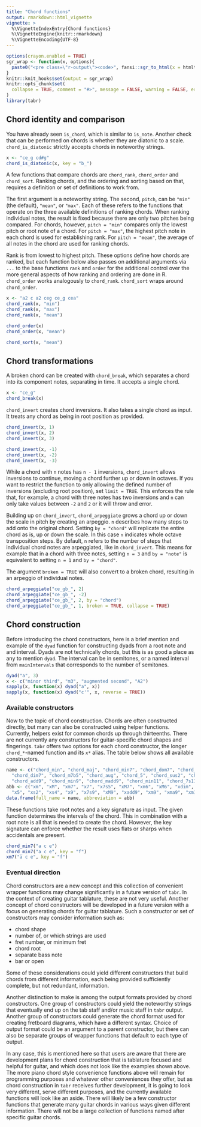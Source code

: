 ```yaml
---
title: "Chord functions"
output: rmarkdown::html_vignette
vignette: >
  %\VignetteIndexEntry{Chord functions}
  %\VignetteEngine{knitr::rmarkdown}
  %\VignetteEncoding{UTF-8}
---
```


```r
options(crayon.enabled = TRUE)
sgr_wrap <- function(x, options){
  paste0("<pre class=\"r-output\"><code>", fansi::sgr_to_html(x = htmltools::htmlEscape(x)), "</code></pre>")
}
knitr::knit_hooks$set(output = sgr_wrap)
knitr::opts_chunk$set(
  collapse = TRUE, comment = "#>", message = FALSE, warning = FALSE, error = FALSE, tidy = FALSE, out.width = "100%"
)
library(tabr)
```

## Chord identity and comparison

You have already seen `is_chord`, which is similar to `is_note`. Another check that can be performed on chords is whether they are diatonic to a scale. `chord_is_diatonic` strictly accepts chords in noteworthy strings.

```r
x <- "ce_g cd#g"
chord_is_diatonic(x, key = "b_")
```

A few functions that compare chords are `chord_rank`, `chord_order` and `chord_sort`. Ranking chords, and the ordering and sorting based on that, requires a definition or set of definitions to work from.

The first argument is a noteworthy string. The second, `pitch`, can be `"min"` (the default), `"mean"`, or `"max"`. Each of these refers to the functions that operate on the three available definitions of ranking chords.
When ranking individual notes, the result is fixed because there are only two pitches being compared. For chords, however, `pitch = "min"` compares only the lowest pitch or root note of a chord. For `pitch = "max"`, the highest pitch note in each chord is used for establishing rank. For `pitch = "mean"`, the average of all notes in the chord are used for ranking chords.

Rank is from lowest to highest pitch. These options define how chords are ranked, but each function below also passes on additional arguments via `...` to the base functions `rank` and `order` for the additional control over the more general aspects of how ranking and ordering are done in R. `chord_order` works analogously to `chord_rank`. `chord_sort` wraps around `chord_order`.

```r
x <- "a2 c a2 ceg ce_g cea"
chord_rank(x, "min")
chord_rank(x, "max")
chord_rank(x, "mean")

chord_order(x)
chord_order(x, "mean")

chord_sort(x, "mean")
```

## Chord transformations

A broken chord can be created with `chord_break`, which separates a chord into its component notes, separating in time. It accepts a single chord.

```r
x <- "ce_g"
chord_break(x)
```

`chord_invert` creates chord inversions. It also takes a single chord as input. It treats any chord as being in root position as provided.

```r
chord_invert(x, 1)
chord_invert(x, 2)
chord_invert(x, 3)

chord_invert(x, -1)
chord_invert(x, -2)
chord_invert(x, -3)
```

While a chord with `n` notes has `n - 1` inversions, `chord_invert` allows inversions to continue, moving a chord further up or down in octaves. If you want to restrict the function to only allowing the defined number of inversions (excluding root position), set `limit = TRUE`. This enforces the rule that, for example, a chord with three notes has two inversions and `n` can only take values between `-2` and `2` or it will throw and error.

Building up on `chord_invert`, `chord_arpeggiate` grows a chord up or down the scale in pitch by creating an arpeggio. `n` describes how many steps to add onto the original chord. Setting `by = "chord"` will replicate the entire chord as is, up or down the scale. In this case `n` indicates whole octave transposition steps. By default, `n` refers to the number of steps that individual chord notes are arpeggiated, like in `chord_invert`. This means for example that in a chord with three notes, setting `n = 3` and `by = "note"` is equivalent to setting `n = 1` and `by = "chord"`.

The argument `broken = TRUE` will also convert to a broken chord, resulting in an arpeggio of individual notes.

```r
chord_arpeggiate("ce_gb_", 2)
chord_arpeggiate("ce_gb_", -2)
chord_arpeggiate("ce_gb_", 2, by = "chord")
chord_arpeggiate("ce_gb_", 1, broken = TRUE, collapse = TRUE)
```

## Chord construction

Before introducing the chord constructors, here is a brief mention and example of the `dyad` function for constructing dyads from a root note and and interval. Dyads are not technically chords, but this is as good a place as any to mention `dyad`. The interval can be in semitones, or a named interval from `mainIntervals` that corresponds to the number of semitones.

```r
dyad("a", 3)
x <- c("minor third", "m3", "augmented second", "A2")
sapply(x, function(x) dyad("a", x))
sapply(x, function(x) dyad("c'", x, reverse = TRUE))
```

### Available constructors

Now to the topic of chord construction. Chords are often constructed directly, but many can also be constructed using helper functions. Currently, helpers exist for common chords up through thirteenths. There are not currently any constructors for guitar-specific chord shapes and fingerings. `tabr` offers two options for each chord constructor, the longer `chord_*`-named function and its `x*` alias. The table below shows all available constructors.

```r
name <- c("chord_min", "chord_maj", "chord_min7", "chord_dom7", "chord_7s5", "chord_maj7", "chord_min6", "chord_maj6", "chord_dim", 
  "chord_dim7", "chord_m7b5", "chord_aug", "chord_5", "chord_sus2", "chord_sus4", "chord_dom9", "chord_7s9", "chord_maj9", 
  "chord_add9", "chord_min9", "chord_madd9", "chord_min11", "chord_7s11", "chord_maj7s11", "chord_11", "chord_maj11", "chord_13", "chord_min13", "chord_maj13")
abb <- c("xm", "xM", "xm7", "x7", "x7s5", "xM7", "xm6", "xM6", "xdim", "xdim7", "xm7b5", "xaug", 
  "x5", "xs2", "xs4", "x9", "x7s9", "xM9", "xadd9", "xm9", "xma9", "xm11", "x7s11", "xM7s11", "x_11", "xM11", "x_13", "xm13", "xM13")
data.frame(full_name = name, abbreviation = abb)
```

These functions take root notes and a key signature as input. The given function determines the intervals of the chord. This in combination with a root note is all that is needed to create the chord. However, the key signature can enforce whether the result uses flats or sharps when accidentals are present.

```r
chord_min7("a c e")
chord_min7("a c e", key = "f")
xm7("a c e", key = "f")
```

### Eventual direction

Chord constructors are a new concept and this collection of convenient wrapper functions may change significantly in a future version of `tabr`. In the context of creating guitar tablature, these are not very useful. Another concept of chord constructors will be developed in a future version with a focus on generating chords for guitar tablature. Such a constructor or set of constructors may consider information such as:

* chord shape
* number of, or which strings are used
* fret number, or minimum fret
* chord root
* separate bass note
* bar or open

Some of these considerations could yield different constructors that build chords from different information, each being provided sufficiently complete, but not redundant, information.

Another distinction to make is among the output formats provided by chord constructors. One group of constructors could yield the noteworthy strings that eventually end up on the tab staff and/or music staff in `tabr` output.
Another group of constructors could generate the chord format used for creating fretboard diagrams, which have a different syntax. Choice of output format could be an argument to a parent constructor, but there can also be separate groups of wrapper functions that default to each type of output.

In any case, this is mentioned here so that users are aware that there are development plans for chord construction that is tablature focused and helpful for guitar, and which does not look like the examples shown above. The more piano chord style convenience functions above will remain for programming purposes and whatever other conveniences they offer, but as chord construction in `tabr` receives further development, it is going to look very different, serve different purposes, and the currently available functions will look like an aside. There will likely be a few constructor functions that generate many guitar chords in various ways given different information. There will not be a large collection of functions named after specific guitar chords.
